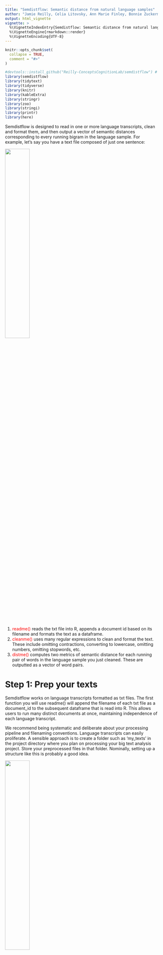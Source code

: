 ```yaml
---
title: "Semdistflow: Semantic distance from natural language samples"
author: "Jamie Reilly, Celia Litovsky, Ann Marie Finley, Bonnie Zuckerman"
output: html_vignette
vignette: >
  %\VignetteIndexEntry{Semdistflow: Semantic distance from natural language samples}
  %\VignetteEngine{rmarkdown::render}
  %\VignetteEncoding{UTF-8}
---
```


```r
knitr::opts_chunk$set(
  collapse = TRUE,
  comment = "#>"
)
```

```r
#devtools::install_github("Reilly-ConceptsCognitionLab/semdistflow") # install package if haven't already
library(semdistflow)
library(tidytext)
library(tidyverse)
library(knitr)
library(kableExtra)
library(stringr)
library(zoo)
library(stringi)
library(printr)
library(here)
```

Semdistflow is designed to read in one or more language transcripts, clean and format them, and then output a vector of semantic distances corresponding to every running bigram in the language sample. For example, let's say you have a text file composed of just one sentence: <br />

![](roses_red.png){width=40%}

1.  <span style="color:red">readme()</span> reads the txt file into R, appends a document id based on its filename and formats the text as a dataframe. <br >
2. <span style="color:red">cleanme() </span> uses many regular expressions to clean and format the text. These include omitting contractions, converting to lowercase, omitting numbers, omitting stopwords, etc. <br/>
3. <span style="color:red">distme()</span> computes two metrics of semantic distance for each running pair of words in the language sample you just cleaned. These are outputted as a vector of word pairs.

# Step 1: Prep your texts
Semdistflow works on language transcripts formatted as txt files. The first function you will use readme() will append the filename of each txt file as a document_id to the subsequent dataframe that is read into R. This allows users to run many distinct documents at once, maintaining independence of each language transcript.  <br />

We recommend being systematic and deliberate about your processing pipeline and filenaming conventions. Language transcripts can easily proliferate. A sensible approach is to create a folder such as 'my_texts' in the project directory where you plan on processing your big text analysis project. Store your preprocessed files in that folder. Nominally, setting up a structure like this is probably a good idea.

![](My_Texts.png){width=40%}

Remember that readme() will look for any txt file in whatever folder name you specify, so it is important that once you are finished processing a txt file that you move it out of 'my_texts' into another folder of your choice (e.g., 'texts_processed'). <br />

You have several options when reading text files into R using our readme() function.  If you just run 'readme()', R will look for any text files in your root directory. In contrast, the more systematic approach would be to dump your target files into a specific subfolder you create (my_texts) and call the function within that folder using: <br/>

readme(./my_texts) <br/>

# Step 2: readme() read in your texts
```r
mytexts <- readme()  #all text files in the root directory
mytexts <- readme(./my_texts)  #all text files in the 'my_texts' folder of your directory
```

If readme() did its job, the resulting dataframe will have two columns "doc_id" and "doc_text". The doc_id is a distinct identifier corresponding to the filename of each text file you read into R. The doc_text corresponds to the raw (uncleaned and untouched) text within text file. The output should have a structure like this: <br/>

![](roses_readme.png){width=70%}
<br />
As you can see, R read in the text file, appended a doc_id and inputted the raw text under the column name, doc_text.  Getting data into R is often half the battle, especially when working with string data. It's not crucial that you use the readme() function. You can use semdistflow to clean and compute distance on any character vector as long as it is nested within a dataframe with column names "doc_id" and "doc_text".  Any other document identifiers will be retained but ignored in subsequent steps. <br/>
<br/>

For the intrepid, here's the code that operates under the hood of readme()
```r
readme <- function(folder_name = "my_texts"){
  file_list <- list.files(path = folder_name, pattern = "*.txt", recursive = TRUE, full.names = TRUE) #list files with .txt ending
  textdata <- lapply(file_list, function(x) {
    paste(readLines(x), collapse=" ")
  }) #apply readlines over the file list, no warning if last line is not complete
  data.table::setattr(textdata, "names", file_list) #add names attribute to textdata from file_list
  lapply(names(file_list), function(x){
    lapply(names(file_list[[x]]), function(y) setattr(DT[[x]], y, file_list[[x]][[y]]))
  }) #set names attribute over the list
  df1 <- data.frame(doc_id = rep(names(textdata), lengths(textdata)), doc_text = unlist(textdata), row.names = NULL) #convert to dataframe where names attribute is doc_id and textdata is text
  return(df1)
}
```


# Step 3: cleanme() clean and format texts 
Now you are cooking. Your text is in a dataframe with an identifier. You are ready to clean the data. The cleanme() step does lots of substitutions and transformations using regular expressions. We adapted a custom stopword list which removes function words (e.g., the, a) and many other 'empty'
lexical forms. If you want to know exactly what is getting cleaned and swapped during this process, you can [read our preprint by linking here to PsyArXiv](https://psyarxiv.com/6fuhv)

```r
mycleantxt <- cleanme(dat) # dat is a dataframe prepped from readme()
```

Look what cleanme() did to our original doc_text.  First you'll notice that the dataframe has a new column called doc_clean.  Then if you look closely at doc_clean you'll notice some differences. There is no punctuation, and the stopwords 'and' and 'are' have been omitted. Magic!

![](cleanme_dat.png){width=70%}<br />

<br />
Here's the annotated code showing omissions, substitutions and all other steps under the hood of the cleanme() function. Some of these code snips involve borrowed package dependencies from packages like stringi or textclean. Most are custom regex.

```r
cleanme<- function(x) {
  load(here::here("data", "omissions_2023.rda"))
  load(here::here("data", "replacements_2023.rda"))
  omissions <- omissions_2023
  replacements <- replacements_2023
  message("Performing text cleaning.... sit tight!")
  y <- x
  x <- x %>% group_by(doc_id)
  x <- x$doc_text
  x <- tolower(x) #to lower
  x <- gsub("\"", " ", x)
  x <- gsub("\n", " ", x)
  x <- textclean::replace_date(x)
  x <- stringi::stri_replace_all_regex(x, "^" %s+% replacements$target %s+% "$", replacements$replacement, vectorize_all = FALSE)
  x <- gsub("`", "'", x)  # replaces tick marks with apostrophe for contractions
  x <- gsub("(\\d)(\\.)", "", x)   #look for period adjacent to any digit, replace with nothing
  x <- textclean::replace_contraction(x) #replace contractions
  x <- gsub("([[:alpha:]])([[:punct:]])", "\\1 \\2", x) #add a space between any alphabetic character and punctuation
  x <- gsub("-", " ", x) #replace all hyphens with spaces
  x <- tm::removeWords(x, omissions$target)
  x <- gsub("\\d+(st|nd|rd|th)", " ", x) #omits 6th, 23rd, ordinal numbers
  x <- gsub("[^a-zA-Z;.,]", " ", x) #omit numbers and most punctuation, retain alphabetic chars, comma, semicolon, periods
  x <- gsub("\\b[a-z]\\b{1}", " ", x) #omits any singleton alphabetic character
  x <- gsub("\\;", "\\.", x) #replace semicolons with periods
  x <- gsub("\\s{2,}", " ", x) #replace two or more spaces with a single space
  x <- unlist(strsplit(x, " "))
  x <- paste(x,collapse=" ")
  x <- gsub("person person", "person", x)
  x <- gsub("people people", "people", x)
  x <- gsub("(.*)(, and* )(\\w{1,}\\s\\w{1,})", "\\1. \\3", x)
  x <- gsub("(.*)(, but* )(\\w{1,}\\s\\w{1,})", "\\1. \\3", x)
  x <- gsub("(.*)(,* because* )(\\w{1,}\\s\\w{1,})", "\\1. \\3", x)
  x <- gsub("(.*)(,* then* )(\\w{1,}\\s\\w{1,})", "\\1. \\3", x)
  x <- gsub(",", "", x) # remove commas
  x <- gsub("([[:punct:]])", "", x) # remove periods
  doc_clean <- tm::stripWhitespace(x)
  cleandoc <- cbind(y, doc_clean)
  return(cleandoc)
}
```


# Step 4: distme() computes semantic distances
distme() works some serious magic. It takes your cleantxt and by default lemmatizes it then transforms it into a running vector of content words. After each running pair of content words we append two metrics of semantic distance. <br/>

```r
mydistances <- distme(mycleantexts)
```

distme() takes two arguments. The first is an input text. The second is whether or not to lemmatize the text before running distance norms on it. By default, lemmatize=T. This lemmatizes all of your words converting them to their dictionary entries. This helps with term aggregation so that we have as few missing observations from morphological derivatives as possible. if you do not specify the lemmatize=T argument it defaults to true and will lemmatize your data. If you want distme() to just compute distances on the words you feed it then run distme(dat, lemmatize=F)

The output is a tibble that looks like this.... <br/>
![](tibble_vig.png){width=80%}<br />

Let's break this down by column name. Here they are...
![](colnames_dist.png){width=80%}<br />

The function for distme() is a bit complex. It computes cosine distance between the semantic vectors between every running pair of words in the language sample you feed it. Here it is!
```r
distme <- function(targetdf, lemmatize=TRUE){
  message("Loading lookup databases and joining your data to SemDist15 and Glowca")
  #load lookup databases
  glowca_v1 <- readRDS(here("data", "glowca_vol1_2023.rda")) #rounded 5,subtlex matched 60k
  glowca_v2 <- readRDS(here("data", "glowca_vol2_2023.rda"))
  glowca <-  rbind(glowca_v1, glowca_v2)
  sd15 <-  readRDS(here("data", "semdist15_2023.rda"))
  if (lemmatize == TRUE) {
    #groups by factor variables and unlists the string, one word per row
    dat <-targetdf %>% group_by(doc_id, doc_text) %>% tidytext::unnest_tokens(word, doc_clean)
    #lemmatizes target dataframe on column labeled 'lemma1'
    dat2 <- dat %>% mutate(lemma1 = textstem::lemmatize_words(word))
    #join semdist15 and glowca lookup databases with target input dataframe
    joindf_semdist15 <- left_join(dat2, sd15, by=c("lemma1"="word")) %>% data.frame()
    joindf_glowca <- left_join(dat2, glowca, by=c("lemma1"="word")) %>% data.frame()
    #Select numeric columns for cosine calculations, eliminate columns with string data
    dat_sd15 <- joindf_semdist15 %>% select_if(is.numeric)
    datglo <- joindf_glowca %>% select_if(is.numeric)
    #convert join dataframes containing hyperparameter values (glowca and sd15) to matrices
    mat_sd15 <- as.matrix(dat_sd15)
    mat_glo <- as.matrix(datglo)
    #compute cosine distance for each running pair of words in sd15 and glowca
    vals_sd15 <- unlist(lapply(2:nrow(mat_sd15), function(i){
      lsa::cosine(mat_sd15[i-1,],  mat_sd15[i,])
    }))
    vals_glo <- unlist(lapply(2:nrow(mat_glo), function(i){
      lsa::cosine(mat_glo[i-1,], mat_glo[i,])
    }))
    #Convert matrices back to dataframes
    vals_sd15 <- data.frame(vals_sd15)
    vals_glo <- data.frame(vals_glo)
    #Rename first column of cosine distance values
    names(vals_sd15)[1] <- "Sd15_Cosine"
    names(vals_glo)[1] <- "Glo_Cosine"
    #Add NA to final row to match length, there is no pairwise distance for final observation
    vals_sd15[nrow(vals_sd15)+1, ] <- NA
    vals_glo[nrow(vals_glo)+1, ] <- NA
    #Reverse scale the cosine values for gloca and sd15, subtract each obs from max (1)
    sd15vals <- vals_sd15 %>% mutate(Sd15_CosRev0Score= 1-Sd15_Cosine)
    glowcavals <- vals_glo %>% mutate(Glowca_CosRev0Score = 1-Glo_Cosine)
    #Rebuild the dataframe creating bigram columns, cbind words to their cosine values
    dat3<- dat2 %>% ungroup() %>% mutate(lemma2 = lead(lemma1, 1)) #rebuild dataframe, cast lead (+1) bigram
    #Bind the sd15 cosine data to the original dataframe
    mydists_lemmatized <- cbind(dat3, sd15vals, glowcavals)
    #Make last word of each text NA so we don't include cosine calculations between texts
    mydists_lemmatized %>%
      group_by(doc_id) %>%
      mutate(lemma2 = replace(lemma2, n(), NA)) %>%
      mutate(Sd15_Cosine = replace(Sd15_Cosine, n(), NA)) %>%
      mutate(Sd15_CosRev0Score = replace(Sd15_CosRev0Score, n(), NA)) %>%
      mutate(Glo_Cosine = replace(Glo_Cosine, n(), NA)) %>%
      mutate(Glowca_CosRev0Score = replace(Glowca_CosRev0Score, n(), NA)) %>%
      ungroup -> mydists_lemmatized_NAatend
    #output a formatted dataframe
    return(as_tibble(mydists_lemmatized_NAatend))
  }

  if (lemmatize == FALSE) {
    message("Loading lookup databases and joining your data to SemDist15 and Glowca")

    #groups by factor variables and unlists the string, one word per row
    dat <-targetdf %>% group_by(doc_id, doc_text) %>% tidytext::unnest_tokens(word, doc_clean)
    #join semdist15 and glowca lookup databases with target input dataframe
    joindf_semdist15 <- left_join(dat2, semdist15_new, by=c("word1"="word")) %>% data.frame()
    joindf_glowca <- left_join(dat2, glowca_lite, by=c("word1"="word")) %>% data.frame()
    #Select numeric columns for cosine calculations, eliminate columns with string data
    dat_sd15 <- joindf_semdist15 %>% select_if(is.numeric)
    datglo <- joindf_glowca %>% select_if(is.numeric)
    message("Computing Distances.... Be patient!!!")
    #convert join dataframes containing hyperparameter values (glowca and sd15) to matrices
    mat_sd15 <- as.matrix(dat_sd15)
    mat_glo <- as.matrix(datglo)
    #compute cosine distance for each running pair of words in sd15 and glowca
    vals_sd15 <- unlist(lapply(2:nrow(mat_sd15), function(i){
      lsa::cosine(mat_sd15[i-1,],  mat_sd15[i,])
    }))
    vals_glo <- unlist(lapply(2:nrow(mat_glo), function(i){
      lsa::cosine(mat_glo[i-1,], mat_glo[i,])
    }))
    #Convert matrices back to dataframes
    message("So far so good... Now building output dataframe")
    vals_sd15 <- data.frame(vals_sd15)
    vals_glo <- data.frame(vals_glo)
    #Rename first column of cosine distance values
    names(vals_sd15)[1] <- "Sd15_Cosine"
    names(vals_glo)[1] <- "Glo_Cosine"
    #Add NA to final row to match length, there is no pairwise distance for final observation
    vals_sd15[nrow(vals_sd15)+1, ] <- NA
    vals_glo[nrow(vals_glo)+1, ] <- NA
    #Reverse scale the cosine values for gloca and sd15, subtract each obs from max (1)
    sd15vals <- vals_sd15 %>% mutate(Sd15_CosRev0Score= 1-Sd15_Cosine)
    glowcavals <- vals_glo %>% mutate(Glowca_CosRev0Score = 1-Glo_Cosine)
    #Rebuild the dataframe creating bigram columns, cbind words to their cosine values
    dat3<- dat2 %>% ungroup() %>% mutate(word2 = lead(word1, 1)) #rebuild dataframe, cast lead (+1) bigram
    #Bind the sd15 cosine data to the original dataframe
    mydists_unlemmatized <- cbind(dat3, sd15vals, glowcavals)
    mydists_unlemmatized %>%
      group_by(doc_id) %>%
      mutate(lemma2 = replace(lemma2, n(), NA)) %>%
      mutate(Sd15_Cosine = replace(Sd15_Cosine, n(), NA)) %>%
      mutate(Sd15_CosRev0Score = replace(Sd15_CosRev0Score, n(), NA)) %>%
      mutate(Glo_Cosine = replace(Glo_Cosine, n(), NA)) %>%
      mutate(Glowca_CosRev0Score = replace(Glowca_CosRev0Score, n(), NA)) %>%
      ungroup -> mydists_unlemmatized_NAatend
    #output a formatted dataframe
    return(as_tibble(mydists_unlemmatized_NAatend))
  }
}
```



